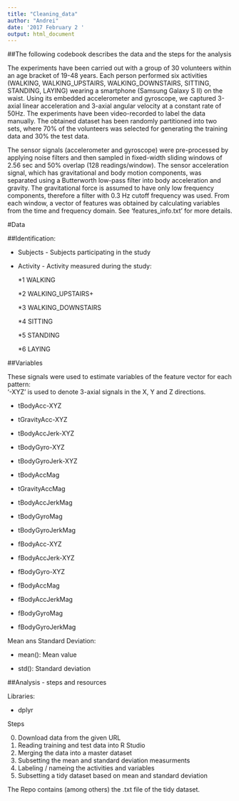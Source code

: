 ---
title: "Cleaning_data"
author: "Andrei"
date: '2017 February 2 '
output: html_document
---

##The following codebook describes the data and the steps for the analysis


The experiments have been carried out with a group of 30 volunteers within an age bracket of 19-48 years. Each person performed six activities (WALKING, WALKING_UPSTAIRS, WALKING_DOWNSTAIRS, SITTING, STANDING, LAYING) wearing a smartphone (Samsung Galaxy S II) on the waist. Using its embedded accelerometer and gyroscope, we captured 3-axial linear acceleration and 3-axial angular velocity at a constant rate of 50Hz. The experiments have been video-recorded to label the data manually. The obtained dataset has been randomly partitioned into two sets, where 70% of the volunteers was selected for generating the training data and 30% the test data. 

The sensor signals (accelerometer and gyroscope) were pre-processed by applying noise filters and then sampled in fixed-width sliding windows of 2.56 sec and 50% overlap (128 readings/window). The sensor acceleration signal, which has gravitational and body motion components, was separated using a Butterworth low-pass filter into body acceleration and gravity. The gravitational force is assumed to have only low frequency components, therefore a filter with 0.3 Hz cutoff frequency was used. From each window, a vector of features was obtained by calculating variables from the time and frequency domain. See 'features_info.txt' for more details. 


#Data

##Identification:

* Subjects - Subjects participating in the study
* Activity - Activity measured during the study:

   *1 WALKING
   
   *2 WALKING_UPSTAIRS+
   
   *3 WALKING_DOWNSTAIRS
   
   *4 SITTING
   
   *5 STANDING
   
   *6 LAYING
   
##Variables

These signals were used to estimate variables of the feature vector for each pattern:  
'-XYZ' is used to denote 3-axial signals in the X, Y and Z directions.

* tBodyAcc-XYZ

* tGravityAcc-XYZ

* tBodyAccJerk-XYZ
 
* tBodyGyro-XYZ

* tBodyGyroJerk-XYZ

* tBodyAccMag

* tGravityAccMag

* tBodyAccJerkMag

* tBodyGyroMag

* tBodyGyroJerkMag

* fBodyAcc-XYZ

* fBodyAccJerk-XYZ

* fBodyGyro-XYZ

* fBodyAccMag

* fBodyAccJerkMag

* fBodyGyroMag

* fBodyGyroJerkMag


Mean ans Standard Deviation:

* mean(): Mean value

* std(): Standard deviation



##Analysis - steps and resources

Libraries:

 - dplyr
 
 Steps
 
 0. Download data from the given URL
 1. Reading training and test data into R Studio
 2. Merging the data into a master dataset 
 3. Subsetting the mean and standard deviation measurments
 4. Labeling / nameing the activities and variables
 5. Subsetting a tidy dataset based on mean and standard deviation
 
 The Repo contains (among others) the .txt file of the tidy dataset.
 
 
 
